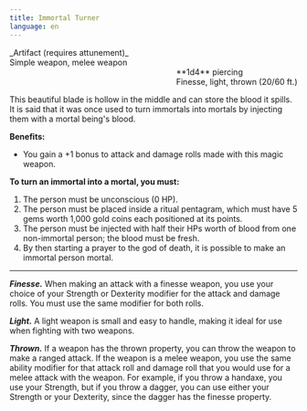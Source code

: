 ```yaml
---
title: Immortal Turner
language: en
---
```



<PasswordProtected password="eBbiHt">
_Artifact (requires attunement)_ <br/>
Simple weapon, melee weapon

<div style="margin-left: auto; width: fit-content">
  **1d4** piercing <br />
  Finesse, light, thrown (20/60 ft.)
</div>

This beautiful blade is hollow in the middle and can store the blood it spills. It is said that it was once used to turn immortals into mortals by injecting them with a mortal being's blood.

**Benefits:**

- You gain a \+1 bonus to attack and damage rolls made with this magic weapon.

**To turn an immortal into a mortal, you must:**

1. The person must be unconscious (0 HP).
2. The person must be placed inside a ritual pentagram, which must have 5 gems worth 1,000 gold coins each positioned at its points.
3. The person must be injected with half their HPs worth of blood from one non-immortal person; the blood must be fresh.
4. By then starting a prayer to the god of death, it is possible to make an immortal person mortal.

---

**_Finesse._** When making an attack with a finesse weapon, you use your choice of your Strength or Dexterity modifier for the attack and damage rolls. You must use the same modifier for both rolls.

**_Light._** A light weapon is small and easy to handle, making it ideal for use when fighting with two weapons.

**_Thrown._** If a weapon has the thrown property, you can throw the weapon to make a ranged attack. If the weapon is a melee weapon, you use the same ability modifier for that attack roll and damage roll that you would use for a melee attack with the weapon. For example, if you throw a handaxe, you use your Strength, but if you throw a dagger, you can use either your Strength or your Dexterity, since the dagger has the finesse property.

</PasswordProtected>
